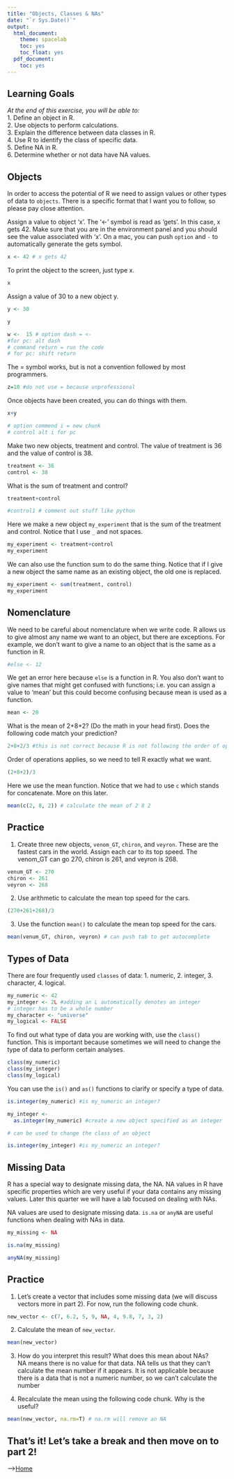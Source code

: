 ```yaml
---
title: "Objects, Classes & NAs"
date: "`r Sys.Date()`"
output:
  html_document:
    theme: spacelab
    toc: yes
    toc_float: yes
  pdf_document:
    toc: yes
---
```


## Learning Goals
*At the end of this exercise, you will be able to:*    
1. Define an object in R.  
2. Use objects to perform calculations.  
3. Explain the difference between data classes in R.  
4. Use R to identify the class of specific data.  
5. Define NA in R.  
6. Determine whether or not data have NA values.  

## Objects
In order to access the potential of R we need to assign values or other types of data to `objects`. There is a specific format that I want you to follow, so please pay close attention.  

Assign a value to object 'x'. The '<-' symbol is read as 'gets'. In this case, x gets 42. Make sure that you are in the environment panel and you should see the value associated with 'x'. On a mac, you can push `option` and `-` to automatically generate the gets symbol.  
```r
x <- 42 # x gets 42
```

To print the object to the screen, just type x.  
```r
x
```

Assign a value of 30 to a new object y.
```r
y <- 30
```

```r
y
```

```r
w <-  15 # option dash = <-
#for pc: alt dash
# command return = run the code
# for pc: shift return
```

The = symbol works, but is not a convention followed by most programmers.
```r
z=10 #do not use = because unprofessional
```

Once objects have been created, you can do things with them.  
```r
x+y
```
```r
# option commend i = new chunk
# control alt i for pc
```

Make two new objects, treatment and control. The value of treatment is 36 and the value of control is 38.
```r
treatment <- 36
control <- 38
```

What is the sum of treatment and control?
```r
treatment+control
```

```r
#control1 # comment out stuff like python
```

Here we make a new object `my_experiment` that is the sum of the treatment and control. Notice that I use `_` and not spaces. 
```r
my_experiment <- treatment+control
my_experiment
```

We can also use the function sum to do the same thing. Notice that if I give a new object the same name as an existing object, the old one is replaced.
```r
my_experiment <- sum(treatment, control)
my_experiment
```

## Nomenclature
We need to be careful about nomenclature when we write code. R allows us to give almost any name we want to an object, but there are exceptions. For example, we don't want to give a name to an object that is the same as a function in R.  
```r
#else <- 12
```

We get an error here because `else` is a function in R. You also don't want to give names that might get confused with functions; i.e. you can assign a value to 'mean' but this could become confusing because mean is used as a function.  
```r
mean <- 20
```

What is the mean of 2+8+2? (Do the math in your head first). Does the following code match your prediction?
```r
2+8+2/3 #this is not correct because R is not following the order of operations
```

Order of operations applies, so we need to tell R exactly what we want.
```r
(2+8+2)/3
```

Here we use the mean function. Notice that we had to use `c` which stands for concatenate. More on this later.  
```r
mean(c(2, 8, 2)) # calculate the mean of 2 8 2
```

## Practice
1. Create three new objects, `venom_GT`, `chiron`, and `veyron`. These are the fastest cars in the world. Assign each car to its top speed. The venom_GT can go 270, chiron is 261, and veyron is 268.  

```r
venum_GT <- 270
chiron <- 261
veyron <- 268
```


2. Use arithmetic to calculate the mean top speed for the cars.

```r
(270+261+268)/3
```


3. Use the function `mean()` to calculate the mean top speed for the cars.

```r
mean(venum_GT, chiron, veyron) # can push tab to get autocomplete
```

## Types of Data
There are four frequently used `classes` of data: 1. numeric, 2. integer, 3. character, 4. logical.
```r
my_numeric <- 42
my_integer <- 2L #adding an L automatically denotes an integer 
# integer has to be a whole number
my_character <- "universe"
my_logical <- FALSE
```

To find out what type of data you are working with, use the `class()` function. This is important because sometimes we will need to change the type of data to perform certain analyses.
```r
class(my_numeric)
class(my_integer)
class(my_logical)
```

You can use the `is()` and `as()` functions to clarify or specify a type of data.
```r
is.integer(my_numeric) #is my_numeric an integer?
```

```r
my_integer <- 
  as.integer(my_numeric) #create a new object specified as an integer

# can be used to change the class of an object
```

```r
is.integer(my_integer) #is my_numeric an integer?
```

## Missing Data
R has a special way to designate missing data, the NA. NA values in R have specific properties which are very useful if your data contains any missing values. Later this quarter we will have a lab focused on dealing with NAs.  

NA values are used to designate missing data. `is.na` or `anyNA` are useful functions when dealing with NAs in data. 
```r
my_missing <- NA
```

```r
is.na(my_missing)
```

```r
anyNA(my_missing)
```

## Practice  
1. Let's create a vector that includes some missing data (we will discuss vectors more in part 2). For now, run the following code chunk.  
```r
new_vector <- c(7, 6.2, 5, 9, NA, 4, 9.8, 7, 3, 2)
```

2. Calculate the mean of `new_vector`.

```r
mean(new_vector)
```


3. How do you interpret this result? What does this mean about NAs?  
NA means there is no value for that data.
NA tells us that they can't calculate the mean number if it appears. It is not applicable because there is a data that is not a numeric number, so we can't calculate the number


4. Recalculate the mean using the following code chunk. Why is the useful?  

```r
mean(new_vector, na.rm=T) # na.rm will remove an NA
```


## That's it! Let's take a break and then move on to part 2!

-->[Home](https://jmledford3115.github.io/datascibiol/)  